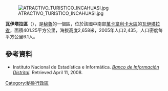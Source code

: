 [[Image:ATRACTIVO_TURISTICO_INCAHUASI.jpg|right]]

'''瓦伊塔拉區'''（{{lang-es|Distrito de Huaytará}}），是[[秘魯|秘魯]]的一個區，位於該國中南部[[萬卡韋利卡大區|萬卡韋利卡大區]]的[[瓦伊塔拉省|瓦伊塔拉省]]，面積401.25平方公里，海拔高度2,658米，2005年人口2,435，人口密度每平方公里6.1人。

==參考資料==
*{{es icon}} Instituto Nacional de Estadística e Informática. ''[https://web.archive.org/web/20080423164200/http://desa.inei.gob.pe/mapas/bid/ Banco de Información Distrital]''. Retrieved April 11, 2008.

{{coord|13.6044|S|75.3532|W|source:wikidata-and-enwiki-cat-tree_region:PE|display=title}}

{{Peru-geo-stub}}
[[Category:秘魯行政區|Category:秘魯行政區]]
